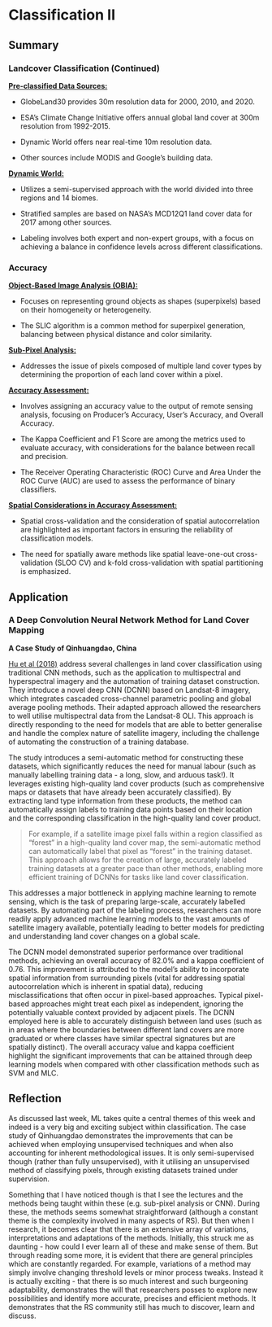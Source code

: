 # Classification II 

## Summary

### Landcover Classification (Continued)

[**Pre-classified Data Sources:**]{.underline}

-   GlobeLand30 provides 30m resolution data for 2000, 2010, and 2020.

-   ESA's Climate Change Initiative offers annual global land cover at 300m resolution from 1992-2015.

-   Dynamic World offers near real-time 10m resolution data.

-   Other sources include MODIS and Google's building data.

[**Dynamic World:**]{.underline}

-   Utilizes a semi-supervised approach with the world divided into three regions and 14 biomes.

-   Stratified samples are based on NASA's MCD12Q1 land cover data for 2017 among other sources.

-   Labeling involves both expert and non-expert groups, with a focus on achieving a balance in confidence levels across different classifications.

### Accuracy

[**Object-Based Image Analysis (OBIA):**]{.underline}

-   Focuses on representing ground objects as shapes (superpixels) based on their homogeneity or heterogeneity.

-   The SLIC algorithm is a common method for superpixel generation, balancing between physical distance and color similarity.

[**Sub-Pixel Analysis:**]{.underline}

-   Addresses the issue of pixels composed of multiple land cover types by determining the proportion of each land cover within a pixel.

[**Accuracy Assessment:**]{.underline}

-   Involves assigning an accuracy value to the output of remote sensing analysis, focusing on Producer's Accuracy, User's Accuracy, and Overall Accuracy.

-   The Kappa Coefficient and F1 Score are among the metrics used to evaluate accuracy, with considerations for the balance between recall and precision.

-   The Receiver Operating Characteristic (ROC) Curve and Area Under the ROC Curve (AUC) are used to assess the performance of binary classifiers.

[**Spatial Considerations in Accuracy Assessment:**]{.underline}

-   Spatial cross-validation and the consideration of spatial autocorrelation are highlighted as important factors in ensuring the reliability of classification models.

-   The need for spatially aware methods like spatial leave-one-out cross-validation (SLOO CV) and k-fold cross-validation with spatial partitioning is emphasized.

## Application

### A Deep Convolution Neural Network Method for Land Cover Mapping

**A Case Study of Qinhuangdao, China**

[Hu et al (2018)](https://www.mdpi.com/2072-4292/10/12/2053) address several challenges in land cover classification using traditional CNN methods, such as the application to multispectral and hyperspectral imagery and the automation of training dataset construction. They introduce a novel deep CNN (DCNN) based on Landsat-8 imagery, which integrates cascaded cross-channel parametric pooling and global average pooling methods. Their adapted approach allowed the researchers to well utilise multispectral data from the Landsat-8 OLI. This approach is directly responding to the need for models that are able to better generalise and handle the complex nature of satellite imagery, including the challenge of automating the construction of a training database.

The study introduces a semi-automatic method for constructing these datasets, which significantly reduces the need for manual labour (such as manually labelling training data - a long, slow, and arduous task!). It leverages existing high-quality land cover products (such as comprehensive maps or datasets that have already been accurately classified). By extracting land type information from these products, the method can automatically assign labels to training data points based on their location and the corresponding classification in the high-quality land cover product.

> For example, if a satellite image pixel falls within a region classified as "forest" in a high-quality land cover map, the semi-automatic method can automatically label that pixel as "forest" in the training dataset. This approach allows for the creation of large, accurately labeled training datasets at a greater pace than other methods, enabling more efficient training of DCNNs for tasks like land cover classification.

This addresses a major bottleneck in applying machine learning to remote sensing, which is the task of preparing large-scale, accurately labelled datasets. By automating part of the labeling process, researchers can more readily apply advanced machine learning models to the vast amounts of satellite imagery available, potentially leading to better models for predicting and understanding land cover changes on a global scale.

The DCNN model demonstrated superior performance over traditional methods, achieving an overall accuracy of 82.0% and a kappa coefficient of 0.76. This improvement is attributed to the model's ability to incorporate spatial information from surrounding pixels (vital for addressing spatial autocorrelation which is inherent in spatial data), reducing misclassifications that often occur in pixel-based approaches. Typical pixel-based approaches might treat each pixel as independent, ignoring the potentially valuable context provided by adjacent pixels. The DCNN employed here is able to accurately distinguish between land uses (such as in areas where the boundaries between different land covers are more graduated or where classes have similar spectral signatures but are spatially distinct). The overall accuracy value and kappa coefficient highlight the significant improvements that can be attained through deep learning models when compared with other classification methods such as SVM and MLC.

## Reflection

As discussed last week, ML takes quite a central themes of this week and indeed is a very big and exciting subject within classification. The case study of Qinhuangdao demonstrates the improvements that can be achieved when employing unsupervised techniques and when also accounting for inherent methodological issues. It is only semi-supervised though (rather than fully unsupervised), with it utilising an unsupervised method of classifying pixels, through existing datasets trained under supervision.

Something that I have noticed though is that I see the lectures and the methods being taught within these (e.g. sub-pixel analysis or CNN). During these, the methods seems somewhat straightforward (although a constant theme is the complexity involved in many aspects of RS). But then when I research, it becomes clear that there is an extensive array of variations, interpretations and adaptations of the methods. Initially, this struck me as daunting - how could I ever learn all of these and make sense of them. But through reading some more, it is evident that there are general principles which are constantly regarded. For example, variations of a method may simply involve changing threshold levels or minor process tweaks. Instead it is actually exciting - that there is so much interest and such burgeoning adaptability, demonstrates the will that researchers posses to explore new possibilities and identify more accurate, precises and efficient methods. It demonstrates that the RS community still has much to discover, learn and discuss.
